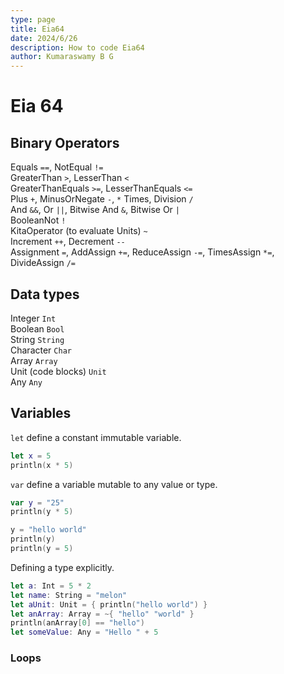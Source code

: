 ```yaml
---
type: page
title: Eia64
date: 2024/6/26
description: How to code Eia64
author: Kumaraswamy B G
---
```


# Eia 64

## Binary Operators

Equals `==`, NotEqual `!=`\
GreaterThan `>`, LesserThan `<`\
GreaterThanEquals `>=`, LesserThanEquals `<=`\
Plus `+`, MinusOrNegate `-`, `*` Times, Division `/`\
And `&&`, Or `||`, Bitwise And `&`, Bitwise Or `|`\
BooleanNot `!`\
KitaOperator (to evaluate Units) `~`\
Increment `++`, Decrement `--`\
Assignment `=`, AddAssign `+=`, ReduceAssign `-=`, TimesAssign `*=`, DivideAssign `/=`

## Data types

Integer `Int`\
Boolean `Bool`\
String `String`\
Character `Char`\
Array `Array`\
Unit (code blocks) `Unit`\
Any `Any`

## Variables

`let` define a constant immutable variable.

```swift
let x = 5
println(x * 5)
```

`var` define a variable mutable to any value or type.

```kotlin
var y = "25"
println(y * 5)

y = "hello world"
println(y)
println(y = 5)
```

Defining a type explicitly.

```swift
let a: Int = 5 * 2
let name: String = "melon"
let aUnit: Unit = { println("hello world") }
let anArray: Array = ~{ "hello" "world" }
println(anArray[0] == "hello")
let someValue: Any = "Hello " + 5
```

### Loops

